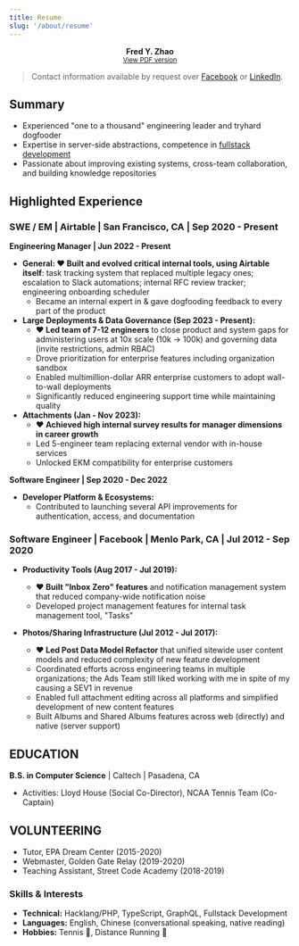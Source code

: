 ```yaml
---
title: Resume
slug: '/about/resume'
---
```


<p align="center">
  <b>Fred Y. Zhao</b><br/>
  <small><a href="/resume-pdf">View PDF version</a></small>
</p>

> Contact information available by request over [Facebook](https://fb.me/frdzy) or [LinkedIn](https://linkedin.com/in/frdzy).

## Summary

- Experienced "one to a thousand" engineering leader and tryhard dogfooder
- Expertise in server-side abstractions, competence in [fullstack development](/how-i-wish-i-got-introduced-to-js-development-in-2025/)
- Passionate about improving existing systems, cross-team collaboration, and building knowledge repositories

## Highlighted Experience

### SWE / EM | Airtable <Icon company="airtable" /> | San Francisco, CA | Sep 2020 - Present
**Engineering Manager | Jun 2022 - Present**
* **General: ❤️ Built and evolved critical internal tools, using Airtable itself**: task tracking system that replaced multiple legacy ones; escalation to Slack automations; internal RFC review tracker; engineering onboarding scheduler
  * Became an internal expert in & gave dogfooding feedback to every part of the product
* **Large Deployments & Data Governance (Sep 2023 - Present):**
  * **❤️ Led team of 7-12 engineers** to close product and system gaps for administering users at 10x scale (10k → 100k) and governing data (invite restrictions, admin RBAC)
  * Drove prioritization for enterprise features including organization sandbox
  * Enabled multimillion-dollar ARR enterprise customers to adopt wall-to-wall deployments
  * Significantly reduced engineering support time while maintaining quality
* **Attachments (Jan - Nov 2023):**
  * **❤️ Achieved high internal survey results for manager dimensions in career growth**
  * Led 5-engineer team replacing external vendor with in-house services
  * Unlocked EKM compatibility for enterprise customers

**Software Engineer | Sep 2020 - Dec 2022**
* **Developer Platform & Ecosystems:**
  * Contributed to launching several API improvements for authentication, access, and documentation

### Software Engineer | Facebook <Icon company="facebook" /> | Menlo Park, CA | Jul 2012 - Sep 2020

* **Productivity Tools (Aug 2017 - Jul 2019):**
  * **❤️ Built "Inbox Zero" features** and notification management system that reduced company-wide notification noise
  * Developed project management features for internal task management tool, "Tasks"

* **Photos/Sharing Infrastructure (Jul 2012 - Jul 2017):**
  * **❤️ Led Post Data Model Refactor** that unified sitewide user content models and reduced complexity of new feature development
  * Coordinated efforts across engineering teams in multiple organizations; the Ads Team still liked working with me in spite of my causing a SEV1 in revenue
  * Enabled full attachment editing across all platforms and simplified development of new content features
  * Built Albums and Shared Albums features across web (directly) and native (server support)


## EDUCATION

**B.S. in Computer Science** | Caltech | Pasadena, CA
* Activities: Lloyd House (Social Co-Director), NCAA Tennis Team (Co-Captain)

## VOLUNTEERING

* Tutor, EPA Dream Center (2015-2020)
* Webmaster, Golden Gate Relay (2019-2020)
* Teaching Assistant, Street Code Academy (2018-2019)

### Skills & Interests

* **Technical:** Hacklang/PHP, TypeScript, GraphQL, Fullstack Development
* **Languages:** English, Chinese (conversational speaking, native reading)
* **Hobbies:** Tennis 🎾, Distance Running 🏃
